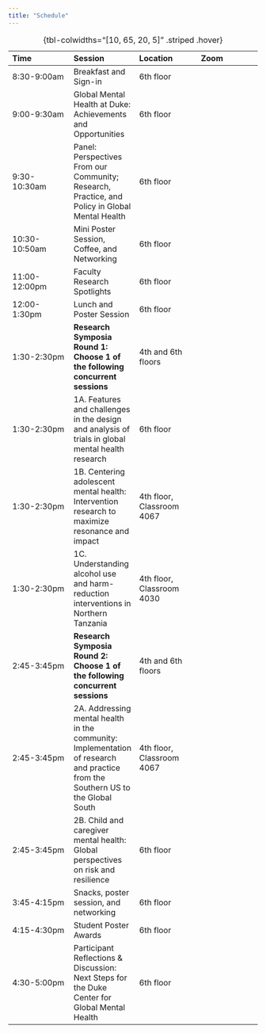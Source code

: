 ```yaml
---
title: "Schedule"
---
```


| Time          | Session                                                                                        | Location           | Zoom |
|:-----------------|:-----------------|:-----------------|:-----------------|
| 8:30-9:00am   | Breakfast and Sign-in                                                                          | 6th floor          |      |
| 9:00-9:30am   | Global Mental Health at Duke: Achievements and Opportunities                                   | 6th floor          |      |
| 9:30-10:30am  | Panel: Perspectives From our Community; Research, Practice, and Policy in Global Mental Health | 6th floor          |      |
| 10:30-10:50am | Mini Poster Session, Coffee, and Networking                                                    | 6th floor          |      |
| 11:00-12:00pm | Faculty Research Spotlights                                                                    | 6th floor          |      |
| 12:00-1:30pm  | Lunch and Poster Session                                                                       | 6th floor          |      |
| 1:30-2:30pm   | **Research Symposia Round 1: Choose 1 of the following concurrent sessions**                                                                      | 4th and 6th floors |      |
| 1:30-2:30pm   | 1A. Features and challenges in the design and analysis of trials in global mental health research                                                                      | 6th floor |      |
| 1:30-2:30pm   | 1B. Centering adolescent mental health: Intervention research to maximize resonance and impact                                                                      | 4th floor, Classroom 4067 |      |
| 1:30-2:30pm   | 1C. Understanding alcohol use and harm-reduction interventions in Northern Tanzania                                                                      | 4th floor, Classroom 4030 |      |
| 2:45-3:45pm   | **Research Symposia Round 2: Choose 1 of the following concurrent sessions**                                                                     | 4th and 6th floors |      |
| 2:45-3:45pm   | 2A. Addressing mental health in the community: Implementation of research and practice from the Southern US to the Global South                                                                      | 4th floor, Classroom 4067 |      |
| 2:45-3:45pm   | 2B. Child and caregiver mental health: Global perspectives on risk and resilience                                                                      | 6th floor |      |
| 3:45-4:15pm   | Snacks, poster session, and networking                                                         | 6th floor          |      |
| 4:15-4:30pm   | Student Poster Awards                                                                          | 6th floor          |      |
| 4:30-5:00pm   | Participant Reflections & Discussion: Next Steps for the Duke Center for Global Mental Health  | 6th floor          |      |

: {tbl-colwidths="[10, 65, 20, 5]" .striped .hover}
